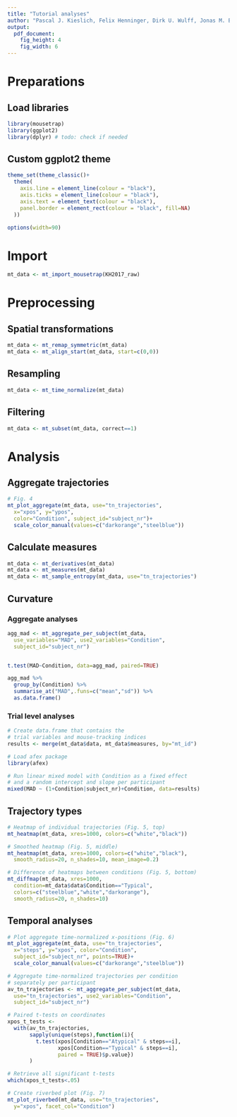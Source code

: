 ```yaml
---
title: "Tutorial analyses"
author: "Pascal J. Kieslich, Felix Henninger, Dirk U. Wulff, Jonas M. B. Haslbeck, & Michael Schulte-Mecklenbeck"
output:
  pdf_document: 
    fig_height: 4
    fig_width: 6
---
```


# Preparations

## Load libraries
```r
library(mousetrap)
library(ggplot2)
library(dplyr) # todo: check if needed
```

## Custom ggplot2 theme
```r
theme_set(theme_classic()+ 
  theme(
    axis.line = element_line(colour = "black"),
    axis.ticks = element_line(colour = "black"),
    axis.text = element_text(colour = "black"),
    panel.border = element_rect(colour = "black", fill=NA)
  ))

options(width=90)
```


# Import
```r
mt_data <- mt_import_mousetrap(KH2017_raw)
```


# Preprocessing

## Spatial transformations
```r
mt_data <- mt_remap_symmetric(mt_data)
mt_data <- mt_align_start(mt_data, start=c(0,0))
```

## Resampling
```r
mt_data <- mt_time_normalize(mt_data) 
```

## Filtering
```r
mt_data <- mt_subset(mt_data, correct==1)
```

# Analysis

## Aggregate trajectories
```r
# Fig. 4
mt_plot_aggregate(mt_data, use="tn_trajectories",
  x="xpos", y="ypos", 
  color="Condition", subject_id="subject_nr")+
  scale_color_manual(values=c("darkorange","steelblue"))
```

## Calculate measures
```r
mt_data <- mt_derivatives(mt_data)
mt_data <- mt_measures(mt_data)
mt_data <- mt_sample_entropy(mt_data, use="tn_trajectories")
```


## Curvature

### Aggregate analyses
```r
agg_mad <- mt_aggregate_per_subject(mt_data, 
  use_variables="MAD", use2_variables="Condition",
  subject_id="subject_nr")


t.test(MAD~Condition, data=agg_mad, paired=TRUE)

agg_mad %>% 
  group_by(Condition) %>% 
  summarise_at("MAD",.funs=c("mean","sd")) %>%
  as.data.frame()
```

### Trial level analyses
```r
# Create data.frame that contains the
# trial variables and mouse-tracking indices
results <- merge(mt_data$data, mt_data$measures, by="mt_id")

# Load afex package
library(afex)

# Run linear mixed model with Condition as a fixed effect
# and a random intercept and slope per participant
mixed(MAD ~ (1+Condition|subject_nr)+Condition, data=results)
```



## Trajectory types
```r
# Heatmap of individual trajectories (Fig. 5, top)
mt_heatmap(mt_data, xres=1000, colors=c("white","black"))

# Smoothed heatmap (Fig. 5, middle)
mt_heatmap(mt_data, xres=1000, colors=c("white","black"),
  smooth_radius=20, n_shades=10, mean_image=0.2)

# Difference of heatmaps between conditions (Fig. 5, bottom)
mt_diffmap(mt_data, xres=1000,
  condition=mt_data$data$Condition=="Typical",
  colors=c("steelblue","white","darkorange"),
  smooth_radius=20, n_shades=10)
```



## Temporal analyses
```r
# Plot aggregate time-normalized x-positions (Fig. 6)
mt_plot_aggregate(mt_data, use="tn_trajectories",
  x="steps", y="xpos", color="Condition",
  subject_id="subject_nr", points=TRUE)+
  scale_color_manual(values=c("darkorange","steelblue"))

# Aggregate time-normalized trajectories per condition
# separately per participant
av_tn_trajectories <- mt_aggregate_per_subject(mt_data,
  use="tn_trajectories", use2_variables="Condition",
  subject_id="subject_nr")

# Paired t-tests on coordinates
xpos_t_tests <- 
  with(av_tn_trajectories,
       sapply(unique(steps),function(i){
         t.test(xpos[Condition=="Atypical" & steps==i],
                xpos[Condition=="Typical" & steps==i],
                paired = TRUE)$p.value})
       )

# Retrieve all significant t-tests
which(xpos_t_tests<.05)

# Create riverbed plot (Fig. 7)
mt_plot_riverbed(mt_data, use="tn_trajectories",
  y="xpos", facet_col="Condition")

```

